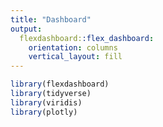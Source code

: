 ```yaml
---
title: "Dashboard"
output: 
  flexdashboard::flex_dashboard:
    orientation: columns
    vertical_layout: fill
---
```


```r
library(flexdashboard)
library(tidyverse)
library(viridis)
library(plotly)
```



